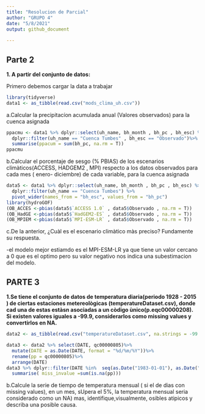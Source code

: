 ```yaml
---
title: "Resolucion de Parcial"
author: "GRUPO 4"
date: "5/8/2021"
output: github_document
   
---
```

## Parte 2

**1. A partir del conjunto de datos:**

Primero debemos cargar la data a trabajar

```r
library(tidyverse)
data1 <- as_tibble(read.csv("mods_clima_uh.csv"))
```

a.Calcular la precipitacíon acumulada anual (Valores observados) para la cuenca asignada

```r
ppacmu <- data1 %>% dplyr::select(uh_name, bh_month , bh_pc , bh_esc) %>% 
  dplyr::filter(uh_name == "Cuenca Tumbes" , bh_esc == "Observado")%>% 
  summarise(ppacum = sum(bh_pc, na.rm = T))
ppacmu
```

b.Calcular el porcentaje de sesgo (% PBIAS) de los escenarios climàticos(ACCESS, HADGEM2 , MPI) respecto a los datos observados para cada mes ( enero- diciembre) de cada variable, para la cuenca asignada

```r
data5 <- data1 %>% dplyr::select(uh_name, bh_month , bh_pc , bh_esc) %>% 
  dplyr::filter(uh_name == "Cuenca Tumbes") %>%
  pivot_wider(names_from = "bh_esc", values_from = "bh_pc")
library(hydroGOF)
(OB_ACCES <-pbias(data5$`ACCESS 1.0` , data5$Observado , na.rm = T))
(OB_HadGE <-pbias(data5$`HadGEM2-ES` , data5$Observado , na.rm = T))
(OB_MPIEM <-pbias(data5$`MPI-ESM-LR` , data5$Observado , na.rm = T))
```

c.De la anterior, ¿Cuàl es el escenario climàtico màs preciso? Fundamente su respuesta.

-el modelo mejor estiamdo es el MPI-ESM-LR ya que tiene un valor cercano a 0 que es el optimo pero su valor negativo nos indica una subestimacion del modelo.

## PARTE 3

**1.Se tiene el conjunto de datos de temperatura diaria(periodo 1928 - 2015 ) de ciertas estaciones metereològicas (temperatureDataset.csv), donde cad una de estas estàsn asociadas a un còdigo ùnico(p.eqc00000208). Si existen valores iguales a -99.9, considerarlos como missing values y convertirlos en NA.**

```r
data2 <- as_tibble(read.csv("temperatureDataset.csv", na.strings = -99.9))

data3 <- data2 %>% select(DATE, qc00000805)%>%
  mutate(DATE = as.Date(DATE, format = "%d/%m/%Y"))%>% 
  rename(pp = qc00000805)%>% 
  arrange(DATE)
data3 %>% dplyr::filter(DATE %in%  seq(as.Date("1983-01-01"), as.Date("1984-08-31"), by ="day")) %>% 
  summarise( miss_invalue =sum(is.na(pp)))

```
b.Calcule la serie de tiempo de temperatura mensual ( si el de dias con missing values), en un mes, sUpera el 5%, la temperatura mensual seria considerado como un NA) mas, identifique,visualmente, osibles atipicos y describa una posible causa.




